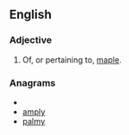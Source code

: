 ==English==

===Adjective===
{{en-adj}}

# Of, or pertaining to, [[maple]].

===Anagrams===
* {{alphagram|almpy}}
* [[amply#English|amply]]
* [[palmy#English|palmy]]